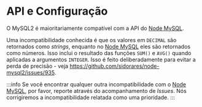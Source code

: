 # API e Configuração

O MySQL2 é maioritariamente compatível com a API do [Node MySQL][node-mysql].

Uma incompatibilidade conhecida é que os valores em `DECIMAL` são retornados como _strings_, enquanto no [Node MySQL][node-mysql] eles são retornados como números. Isso inclui o resultado das funções `SUM()` e `AVG()` quando aplicadas a argumentos `INTEGER`. Isso é feito deliberadamente para evitar a perda de precisão - veja https://github.com/sidorares/node-mysql2/issues/935.

:::info
Se você encontrar qualquer outra incompatibilidade com o [Node MySQL][node-mysql], por favor, reporte através do acompanhamento de _Issues_. Nós corrigiremos a incompatibilidade relatada como uma prioridade.
:::

[node-mysql]: https://github.com/mysqljs/mysql
